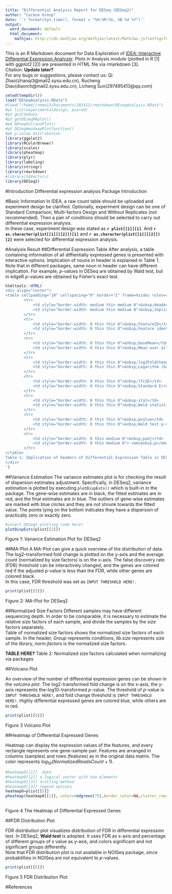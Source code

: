 ```yaml
---
title: "Differential Analysis Report for DESeq (DESeq2)"
author: "Cuckoo Group"
date: '`r format(Sys.time(), format = "%H:%M:%S, %B %d %Y")`'
output:
  word_document: default
  html_document:
    mathjax: http://cdn.mathjax.org/mathjax/latest/MathJax.js?config=TeX-AMS-MML_HTMLorMML
---
```


This is an R Markdown document for Data Exploration of [IDEA: Interactive Differential Expression Analyzer](http://idea.biocuckoo.org). Plots in Analysis module (plotted in R [1] with ggplot2 [2]) are presented in HTML file via rmarkdown [3].   
Citation: **Update later?**  
For any bugs or suggestions, please contact us: Qi Zhao(zhaoqi3@mail2.sysu.edu.cn), Rucheng Diao(diaorch@mail2.sysu.edu.cn), Licheng Sun(297495413@qq.com)  

```r
setwd(tempdir())
load("DESeqAnalysis.RData")
#load("/home//nemo13/Documents/201412/rmarkdown/DEseqAnalysis.RData")
#p1 list(experimentaldesign, paired)
#p2 getCdsData
#p3 getDEseqMAplot()
#p4 DEseqVolcanoPlot()
#p5 DESeqHeatmapPlotfunction()
#p6 p-value distribution
library(ggplot2)
library(RColorBrewer)
library(scales)
library(pheatmap)
library(plyr)
library(labeling)
library(stringr)
library(rmarkdown)
#library(S4Vectors)
library(DESeq2)
```

#Introduction
Differential expression analysis
Package Introduction

#Basic Information
In IDEA, a raw count table should be uploaded and experiment design be clarified. Optionally, experiment design can be one of Standard Comparison, Multi-factors Design and Without Replicates (not recommended). Then a pair of conditions should be selected to carry out differential expression analysis.   
In these case, experiment design was stated as **`r plist[[1]][1]`**. And 
**`r as.character(plist[[1]][[2]])[1]`** and **`r as.character(plist[[1]][[2]])[2]`**
were selected for differential expression analysis.

#Analysis Result
##Differential Expression Table
After analysis, a table containing information of all diffientially expressed genes is presented with interactive options. Implication of nouns in header is explained in Table 1.
Note that in different packages, same noun in header can have different implication. For example, *p*-values in DESeq are obtained by Wald test, but in edgeR *p*-values are obtained by Fisher's exact test.
```r
htmltools::HTML('
<div align="center">
<table cellpadding="10" cellspacing="0" border="1" frame=hsides rules=all style="border-color: #000000">
        <tr>
            <td style="border-width: medium thin medium 0">&nbsp;Headers</td>
            <td style="border-width: medium thin medium 0">&nbsp;Implication</td>
        </tr>
        <tr>
            <td style="border-width: 0 thin thin 0">&nbsp;FeatureID</td>
            <td style="border-width: 0 thin thin 0">&nbsp;Feature identifier</td>
        </tr>
        <tr>
            <td style="border-width: 0 thin thin 0">&nbsp;baseMean</td>
            <td style="border-width: 0 thin thin 0">&nbsp;Mean over all rows</td>
        </tr>
        <tr>
            <td style="border-width: 0 thin thin 0">&nbsp;log2FoldChange&nbsp;</td>
            <td style="border-width: 0 thin thin 0">&nbsp;Logarithm (base 2) of the fold change</td>
        </tr>
        <tr>
            <td style="border-width: 0 thin thin 0">&nbsp;lfcSE</td>
            <td style="border-width: 0 thin thin 0">&nbsp;Standard Error of log2foldchange</td>
        </tr>
        <tr>
            <td style="border-width: 0 thin thin 0">&nbsp;stat</td>
            <td style="border-width: 0 thin thin 0">&nbsp;Wald statistic</td>
        </tr>
        <tr>
            <td style="border-width: 0 thin thin 0">&nbsp;pvalue</td>
            <td style="border-width: 0 thin thin 0">&nbsp;Wald test p-value</td>
        </tr>
        <tr>
            <td style="border-width: 0 thin medium 0">&nbsp;padj</td>
            <td style="border-width: 0 thin medium 0"> <em>&nbsp;p</em>-value adjusted for multiple testing with the Benjamini-Hochberg procedure&nbsp;</td>
        </tr>
</table>
Table 1: Implication of headers of Differential Expression Table in DESeq2
</div>
')
```

##Variance Estimation
The variance estimates plot is for checking the result of dispersion estimates adjustment. Specifically, in DESeq2, variance estimation is plotted by executing ```plotDispEsts()``` which is built-in in the package.
The gene-wise estimates are in black, the fitted estimates are in red, and the final estimates are in blue. The outliers of gene-wise estimates are marked with blue circles and they are not shrunk towards the fitted value. The points lying on the bottom indicates they have a dispersion of practically zero or exactly zero.   
<div align="center">
```r
#insert DESeq2 plotting code here!
plotDispEsts(plist[[2]])
```
Figure 1: Variance Estimation Plot for DESeq2
</div>

##MA-Plot
A MA-Plot can give a quick overview of the distribution of data. The log2–transformed fold change is plotted on the y-axis and the average count (normalized by size factors) is on the x-axis. The false discovery rate (FDR) threshold can be interactively changed, and the genes are colored red if the adjusted p-value is less than the FDR, while other genes are colored black.    
In this case, FDR threshold was set as ```INPUT THRESHOLD HERE!```.
<div align="center">
```r
print(plist[[3]])
```
  
Figure 2: MA-Plot for DESeq2
</div>

##Normalized Size Factors
Different samples may have different sequencing depth. In order to be comparable, it is necessary to estimate the relative size factors of each sample, and divide the samples by the size factors separately.    
Table of normalized size factors shows the normalized size factors of each sample. In the header, *Group* represents conditions, *lib.size* represents size of the library, *norm.factors* is the normalized size factors.  
<div align="center">
<strong>TABLE HERE?</strong>
Table 2: Normalized size factors calculated when normalizing via packages
</div>
 

##Volcano Plot

An overview of the number of differential expression genes can be shown in the *volcano plot*. The log2-transformed fold change is on the x-axis, the y-axis represents the–log10-transformed *p*-value. The threshold of *p*-value is ```INPUT THRESHOLD HERE!```, and fold change threshold is ```INPUT THRESHOLD HERE!```. Highly differential expressed genes are colored blue, while others are in red.   
<div align="center">
```r
print(plist[[4]])

```
  
Figure 3  Volcano Plot
</div>

##Heatmap of Differential Expressed Genes

Heatmap can display the expression values of the features, and every rectangle represents one gene-sample pair. Features are arranged in columns (samples) and rows (features) as in the original data matrix. The color represents $log_{10}(Normalized Reads Count + 1)$.   
<div align="center">
```r
#heatmapO[[1]]  data
#heatmapO[[2]] a logical vector with two elements 
#heatmapO[[3]] scalling method
#heatmapO[[3]] legend options
heatmapO=plist[[5]]
pheatmap(heatmapO[[1]], color=redgreen(75),border_color=NA,cluster_rows=heatmapO[[2]][1],cluster_cols= heatmapO[[2]][2],scale=heatmapO[[3]],legend=heatmapO[[4]])
    
```
  
Figure 4  The Heatmap of Differential Expressed Genes
</div>

##FDR Distribution Plot

FDR distribution plot visualizes distribution of FDR in differential expression test. In DESeq2, **Wald test** is adopted. It uses FDR as x-axis and percentage of different groups of x value as y-axis, and colors significant and not significant groups differently.   
Note that FDR distribution plot is not available in NOISeq package, since probabilities in NOISeq are not equivalent to *p*-values.
<div align="center">
```r
print(plist[[6]])
```
  
Figure 5  FDR Distribution Plot
</div>
#References
